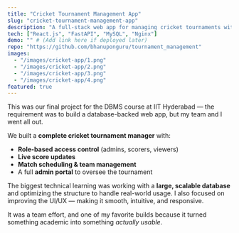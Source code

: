 ```yaml
---
title: "Cricket Tournament Management App"
slug: "cricket-tournament-management-app"
description: "A full-stack web app for managing cricket tournaments with live scoring, role-based access, and an admin portal."
tech: ["React.js", "FastAPI", "MySQL", "Nginx"]
demo: "" # (Add link here if deployed later)
repo: "https://github.com/bhanuponguru/tournament_management"
images:
  - "/images/cricket-app/1.png"
  - "/images/cricket-app/2.png"
  - "/images/cricket-app/3.png"
  - "/images/cricket-app/4.png"
featured: true
---
```


This was our final project for the DBMS course at IIT Hyderabad — the requirement was to build a database-backed web app, but my team and I went all out.

We built a **complete cricket tournament manager** with:

- **Role-based access control** (admins, scorers, viewers)
- **Live score updates**
- **Match scheduling & team management**
- A full **admin portal** to oversee the tournament

The biggest technical learning was working with a **large, scalable database** and optimizing the structure to handle real-world usage. I also focused on improving the UI/UX — making it smooth, intuitive, and responsive.

It was a team effort, and one of my favorite builds because it turned something academic into something _actually usable_.
